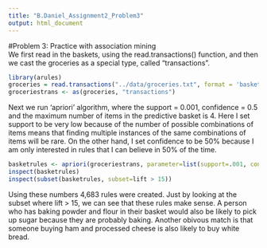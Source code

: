 ```yaml
---
title: "B.Daniel_Assignment2_Problem3"
output: html_document
---
```

#Problem 3: Practice with association mining  
We first read in the baskets, using the read.transactions() function, and then we cast the groceries as a special type, called "transactions".  
```r
library(arules)
groceries = read.transactions("../data/groceries.txt", format = 'basket', sep = ",")
groceriestrans <- as(groceries, "transactions")
```
  
Next we run 'apriori' algorithm, where the support = 0.001, confidence = 0.5 and the maximum number of items in the predictive basket is 4. Here I set support to be very low because of the number of possible combinations of items means that finding multiple instances of the same combinations of items will be rare. On the other hand, I set confidence to be 50% because I am only interested in rules that I can believe in 50% of the time.  
```r
basketrules <- apriori(groceriestrans, parameter=list(support=.001, confidence=.5, maxlen=4))
inspect(basketrules)
inspect(subset(basketrules, subset=lift > 15))
```
  
Using these numbers 4,683 rules were created. Just by looking at the subset where lift > 15, we can see that these rules make sense.  A person who has baking powder and flour in their basket would also be likely to pick up sugar because they are probably baking. Another obivous match is that someone buying ham and processed cheese is also likely to buy white bread.   